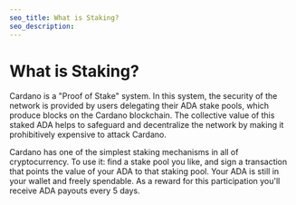 ```yaml
---
seo_title: What is Staking?
seo_description: 
---
```

# What is Staking?

Cardano is a "Proof of Stake" system. In this system, the security of the network is provided by users delegating their ADA stake pools, which produce blocks on the Cardano blockchain. The collective value of this staked ADA helps to safeguard and decentralize the network by making it prohibitively expensive to attack Cardano. 

Cardano has one of the simplest staking mechanisms in all of cryptocurrency. To use it: find a stake pool you like, and sign a transaction that points the value of your ADA to that staking pool. Your ADA is still in your wallet and freely spendable. As a reward for this participation you'll receive ADA payouts every 5 days. 